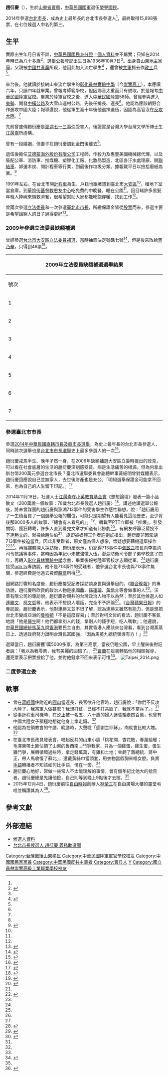 {{Infobox_officeholder
| name = 趙衍慶
| image name = 
| image width = 
| now = 中華民國政治人士
| period =
| sex = 男
| Native place = [[中華民國|中華民國]][[河南省_(中華民國)|山東省]]
| nationality  = {{ROC}}
| date of birth =  {{birth date and age|1936|10|7}}<ref name="候選人資料">{{cite web|url=http://bulletin.cec.gov.tw/CECData/004/007/001-001/07.html|title=候選人資料|author=|date=|accessdate=2014-11-20|publisher=中選會|language=zh-tw}}</ref>
| place of birth = {{ROC}}[[山東省_(中華民國)|山東省]][[曹縣|曹縣]]
| party = {{KMT}}（[[黃復興黨部|黃復興黨部]]）<ref name="捕獲野生趙衍慶">{{cite web|url=http://www.appledaily.com.tw/realtimenews/article/politics/20141120/510122/|title=【大選】捕獲野生趙衍慶　「200萬我不要了」|author=|date=2014-11-20|accessdate=2014-11-20|publisher=《蘋果日報》|archive-date=2014-11-22|archive-url=https://web.archive.org/web/20141122201509/http://www.appledaily.com.tw/realtimenews/article/politics/20141120/510122|dead-url=no}}</ref>  
| educate =
*河南省商邱難民小學（三年級肄業）
*山東省濟南第二聯合中學
*[[臺灣省立員林實驗中學|臺灣省立員林實驗中學]]（今[[國立員林崇實高級工業職業學校|國立員林崇實高級工業職業學校]]）
*[[陸軍軍官學校|陸軍軍官學校]]31期畢業
| past =
}}

'''趙衍慶'''（{{bd|1936年|10月7日||}}），生於[[山東省_(中華民國)|山東省]][[曹縣|曹縣]]，[[中華民國國軍|中華民國國軍]]退伍[[榮譽國民|榮譽國民]]。

2014年參選[[2014年中華民國直轄市長及縣市長選舉|台北市長]]，成為史上最年長的台北市長參選人<ref name="台北都會"/>，最終取得15,898張票，在七位候選人中名列第三。

==生平==
實際出生年月日皆不詳，[[中華民國國民身分證|中華民國國民身分證]]上[[個人資料|個人資料]]並不屬實；只知在2014年時已為八十多歲<ref name="市長給問">{{cite web|url=http://www.appledaily.com.tw/realtimenews/article/politics/20141121/510676|author=陶曉嫚|title=【沃草】「市長給問」老兵街友趙衍慶談身世抱負|date=2014-11-21|accessdate=2014-11-21|publisher=《台灣蘋果日報》即時新聞|archive-date=2015-09-24|archive-url=https://web.archive.org/web/20150924155126/http://www.appledaily.com.tw/realtimenews/article/politics/20141121/510676|dead-url=no}}</ref>，[[選舉公報|選舉公報]]登記出生日為1936年10月7日<ref name="候選人資料"/>。出身自山東[[地主|地主]]家庭，父親被[[中國共產黨|中國共產黨]]所殺，他因此加入流亡學生<ref name="趙衍慶落英文">{{cite web|url=http://www.appledaily.com.tw/realtimenews/article/politics/20141120/510170|title=【大選】趙衍慶落英文：I love Taiwan！|author=|date=2014-11-20|accessdate=2014-11-20|publisher=《台灣蘋果日報》即時新聞|archive-date=2014-11-23|archive-url=https://web.archive.org/web/20141123072300/http://www.appledaily.com.tw/realtimenews/article/politics/20141120/510170|dead-url=no}}</ref> ，還曾被[[中國人民解放軍|共軍]]抓去作[[政工|政工]]兵<ref name="被質疑選舉操作"/>。

來台後，他就讀於接納山東流亡學生的[[彰化員林實驗中學|彰化員林實驗中學]]（今[[崇實高工|崇實高工]]），本應讀六年，只讀四年就畢業。曾報考師範學校，但因鄉音太重而只有備取，於是報考[[中華民國陸軍官校|中華民國陸軍官校]]。畢業於陸軍官校之後，進入[[中華民國陸軍|中華民國陸軍]]58師。曾經參與進入[[東勢區|東勢]]、開發[[中橫公路|中橫公路]]及大雪山運材公路，先後任排長、連長<ref name="點將錄"/>。他認為應該朝野合作進攻中國大陸；報導還說，他從軍生涯十年後他選擇退伍，因認為高官沒在[[反攻大陸|反攻大陸]]。<ref name="市長給問"/>

先前曾盛傳趙衍慶是[[澎湖七一三事件|澎湖七一三事件]]受害人，後證實是台灣大學台灣文學所博士生[[江昺崙|江昺崙]]所虛構。

曾有一段婚姻，但妻子在趙衍慶調到[[金門|金門]]後離去<ref name="美麗的回憶"/>。

退伍後擔任[[艾德蒙海外股份有限公司|艾德蒙海外股份有限公司]]工程師，作毅力及惠豐美國機械總代理，以及裝配公車、消防車、推煤機、塑膠化工廠、化妝品製造、北區各汙水處理廠、開[[聯結車|聯結車]]、卸運木炭、開計程車等行業，到最後作垃圾分類。據報載平日以撿拾廢紙為業。<ref name="點將錄">{{cite web|url=http://news.ltn.com.tw/news/local/paper/288436|title=〈台北都會〉＜大安區立委補選點將錄＞7號趙衍慶 小市民無聲參選|author=|date=2009-03-18|accessdate=2014-11-19|publisher=《自由時報》|language=zh-tw|archive-date=2014-09-06|archive-url=https://web.archive.org/web/20140906203635/http://news.ltn.com.tw/news/local/paper/288436|dead-url=no}}</ref>

1991年左右，在台北市開[[計程車|計程車]]為生，戶籍也跟著遷到臺北市[[大安區_(臺北市)|大安區]]<ref name="趙衍慶落英文"/>，租地下室當倉庫，到[[華陰街|華陰街]][[基督教恩友中心|基督教恩友中心]]吃免費的中晚餐，睡在公園<ref name="趙衍慶落英文"/>。因目睹許多黑髮年輕人捧碗來領救濟餐，很希望幫助大家都能吃飽穿暖、找到工作<ref name="市長給問"/>。

曾兩次參選[[立法委員|立法委員]]和一次參選[[臺北市市長|臺北市市長]]，所繳保證金皆從[[股票|股票]]而來，參選主要是希望讓窮人的日子過得更好<ref name="參選為窮人">{{cite web|url=http://udn.com/NEWS/NATIONAL/NATS5/9078977.shtml|title=趙衍慶：參選為窮人 不是說故事|author=李光儀|date=2014-11-20|accessdate=2014-11-20|publisher=《聯合晚報》|language=zh-tw}}</ref>。

===2009年參選立法委員缺額補選===
曾經參選[[台北市|台北市]][[大安區_(臺北市)|大安區]][[2009年臺北市第六選舉區立法委員缺額補選|立法委員補選]]，當時抽籤決定號碼七號<ref>{{cite web|url=http://www.cdtv.com.tw/content.php?fid=162&fun=shownews&nid=3205|title=大安區立委補選 完成號次抽籤|author=劉德妤|date=2009-03-06|accessdate=2014-11-19|publisher=長德、麗冠、萬象有線電視|deadurl=yes|archiveurl=https://web.archive.org/web/20141129112622/http://www.cdtv.com.tw/content.php?fid=162&fun=shownews&nid=3205|archivedate=2014-11-29}}</ref>，但是後來敗給[[蔣乃辛|蔣乃辛]]，只得到46票<ref>{{cite web|url=http://news.sina.com/us/chinesedaily/104-103-102-102/2009-03-29/03113748472.html|title=台灣時報頭條：北市大安區立委補選 蔣乃辛勝出|author=|date=2009-03-28|accessdate=2014-11-19|publisher=《中國日報》|language=zh-tw|archive-date=2014-12-03|archive-url=https://web.archive.org/web/20141203020130/http://news.sina.com/us/chinesedaily/104-103-102-102/2009-03-29/03113748472.html|dead-url=no}}</ref>。

{| class="wikitable sortable" border="1" cellpadding=2 cellspacing=0
! colspan="7" width=620px|2009年立法委員缺額補選選舉結果
|- 
! 號次 !! 黨籍 !! 姓名 !! 得票數 !! 比例 !! 當選
|- 
| 1 || {{Dpp}} || [[周柏雅|周柏雅]] || 36,465 || 38.72% || 
|-
| 2 || {{Nonp}} || [[劉義鈞|劉義鈞]] || 645 || 0.68% || 
|-
| 3 || {{Kmt}} || [[蔣乃辛|蔣乃辛]] || 46,065 || 48.91% || [[File:Vote1.svg|20px]]
|-
| 4 || {{Nonp}} || [[陳源奇|陳源奇]] || 39 || 0.04% || 
|-
| 5 || {{Nonp}}<small>（{{Np}}、{{TWRP}}背書） || [[姚立明|姚立明]] || 9,868 || 10.48% || 
|-
| 6 || {{Gpt}} || [[溫炳原|溫炳原]] || 1,058 || 1.12% ||
|-
| 7 || {{Nonp}} || [[趙衍慶|趙衍慶]] || 46 || 0.05% || 
|}

===參選臺北市市長===
參選[[2014年中華民國直轄市長及縣市長選舉|2014年中華民國直轄市長及縣市長選舉]]，為史上最年長的台北市長參選人，同時該次選舉也是[[台北市|台北市]][[市長|市長]][[選舉|選舉]]史上最多參選人的一次<ref name="台北都會">{{cite web|url=http://news.ltn.com.tw/news/local/paper/810990|title=〈台北都會〉史上最多 北市長7人參選大爆炸|author=邱紹雯、林恕暉|date=2014-09-06|accessdate=2014-11-19|publisher=《自由時報》|language=zh-tw|archive-date=2014-11-29|archive-url=https://web.archive.org/web/20141129015911/http://news.ltn.com.tw/news/local/paper/810990|dead-url=no}}</ref>。  

趙衍慶戎馬半生、晚年孑然一身，在2009年缺額補選大安區立委時提出的政見，可以看在社會底層的生活的趙衍慶深刻感受貧、病是生活痛苦的根源。但為何拿出新台幣200萬元參選台北市長？臺北市選舉委員會副總幹事黃細明曾對媒體表示，趙衍慶回應說自己並無家人，去世後財產也是充公，「明知選舉保證金可能拿不回來，也為自己的人生留下印記。」<ref>{{cite web|url=http://www.appledaily.com.tw/realtimenews/article/new/20141031/498112/|title=【沃草獨家】老兵街友趙衍慶：屢訪不遇的台北市長候選人|author=陶曉嫚|date=2014-10-31|accessdate=2014-11-17|publisher=《蘋果日報》|archive-date=2014-11-21|archive-url=https://web.archive.org/web/20141121183048/http://www.appledaily.com.tw/realtimenews/article/new/20141031/498112/|dead-url=no}}</ref>  

2014年11月18日，社運人士[[江昺崙|江昺崙]]在[[小英教育基金會|小英教育基金會]]《想想論壇》發表一篇小品散文〈200萬說一個故事：78歲台北市長候選人趙衍慶〉<ref>{{cite web|url=http://www.thinkingtaiwan.com/content/3389|title=200萬說一個故事：78歲台北市長候選人趙衍慶|author=江昺崙|publisher=想想論壇|date=2014-11-18|accessdate=2014-11-21|language=zh-tw|archive-date=2014-11-21|archive-url=https://web.archive.org/web/20141121081104/http://www.thinkingtaiwan.com/content/3389|dead-url=no}}</ref>，講述他讀選舉公報後，將未曾謀面的趙衍慶與澎湖713事件的受害學生作感性聯想，說：「趙衍慶用了一生積蓄買了一個選舉公報的欄位，可能只是期望有人能看見這段歷史，至少背後那8000多人的故事，『總會有人看見的』」<ref>{{cite web|url=http://www.setn.com/News.aspx?PageGroupID=1&NewsID=48966&PageType=1|title=有洋蔥…你不知道的台北市長候選人　78歲街友趙衍慶|author=|date=2014-11-19|accessdate=2014-11-19|publisher=三立新聞|language=zh-tw|archive-date=2014-11-29|archive-url=https://web.archive.org/web/20141129024403/http://www.setn.com/News.aspx?PageGroupID=1&NewsID=48966&PageType=1|dead-url=no}}</ref>。轉載至[[PTT|PTT]]立即被「推爆」，引發關切、瘋狂轉載，許多人直到看完文章才知道有此慘劇<ref>{{cite web|url=http://news.ltn.com.tw/news/politics/breakingnews/1161035|title=北市長候選人趙衍慶 花200萬說一個悲傷故事|author=|date=2014-11-19|accessdate=2014-11-19|publisher=《自由時報》即時新聞|language=zh-tw|archive-date=2014-11-21|archive-url=https://web.archive.org/web/20141121153030/http://news.ltn.com.tw/news/politics/breakingnews/1161035|dead-url=no}}</ref>。有網友呼籲泛藍投不下[[連勝文|連勝文]]的，就投給趙伯伯<ref name="參選為窮人"/>。旋即被媒體工作者[[許劍虹|許劍虹]]指出，趙衍慶非因澎湖713事件被迫當兵，因此非受難者，原文僅為個人想像，懷疑想要藉機選舉操作<ref name="被質疑選舉操作">{{cite web|url=http://udn.com/NEWS/NATIONAL/NATS5/9078697.shtml|title=「200萬說一個故事」暴紅 被質疑選舉操作|author=李光儀|date=2014-11-20|accessdate=2014-11-20|publisher=《聯合晚報》|language=zh-tw|archive-date=2014-11-23|archive-url=https://web.archive.org/web/20141123060426/http://udn.com/NEWS/NATIONAL/NATS5/9078697.shtml|dead-url=no}}</ref><ref name="捕獲野生趙衍慶"/>。再經媒體深入採訪後，趙衍慶表示，仍記得713事件中[[張敏之|張敏之]]校長向李振清司令抗議等事件，當時因為年紀小未被強徵入伍，澎湖防衛司令部子弟學校念了四年，再轉入[[彰化員林實驗中學|彰化員林實驗中學]]念書，畢業後報考陸軍官校才志願從軍。<ref name="市長給問"/>趙衍慶接受[[udn_tv|udn tv]]專訪說，他不是713事件的受難者，他參選台北市長也與713事件無關，參選經費是他過去投資[[股票|股票]]所得<ref name="被質疑選舉操作" />。

因網路打響知名度後，趙衍慶接受記者採訪談身世與選舉目的。《[[聯合晚報|聯合晚報]]》的專訪說，趙衍慶所欣賞的政治人物是[[李國鼎|李國鼎]]、[[孫運璿|孫運璿]]、[[黃信介|黃信介]]等會做事的人<ref name="參選為窮人"/>。沃草有限公司的專訪說，趙衍慶對親共的台灣政治人物不以為然；至於其他候選人如[[連勝文|連勝文]]、[[柯文哲|柯文哲]]等，他表示不想說人壞話，完全不予評論<ref name="市長給問"/>。《[[台灣蘋果日報|台灣蘋果日報]]》的專訪說，趙衍慶表示，他對連勝文並不很了解，認為連勝文雖然有能力，但是想把台北市變成亞洲的[[曼哈頓|曼哈頓]]「不是這麼容易」；至於對柯文哲的看法，趙衍慶不客氣地說「他是[[醫生|醫生]]啊！他們都拿別人的錢，拿別人的錢手短，吃人嘴軟」；他還說，[[中華民國總統|中華民國總統]][[馬英九|馬英九]]說[[香港|香港]]要民主自由，其實香港人應該來台灣看，看到台灣蒸蒸日上、透過政府努力證明台灣民富國強，「因為馬英九總統領導有方！」<ref>{{cite web|url=http://www.appledaily.com.tw/realtimenews/article/recommend/20141120/510157/|title=【大選】賣股籌200萬參選　趙衍慶：我不要了|author=|date=2014-12-03|accessdate=2014-12-04|publisher=《蘋果日報》|archive-date=2014-11-23|archive-url=https://web.archive.org/web/20141123072344/http://www.appledaily.com.tw/realtimenews/article/recommend/20141120/510157|dead-url=no}}</ref>

選舉當日，趙衍慶獲1萬5000多票，為第三高票，當夜仍睡公園，早上醒來後對記者說：「我以為我零票，我有美麗的回憶了。」<ref name="美麗的回憶">{{cite web|url=http://news.ltn.com.tw/news/politics/breakingnews/1171589|title=獲1萬多票 趙衍慶開心「我有美麗的回憶了」|author=|date=2014-12-02|accessdate=2014-12-02|publisher=《自由時報》|archive-date=2014-12-07|archive-url=https://web.archive.org/web/20141207104300/http://news.ltn.com.tw/news/politics/breakingnews/1171589|dead-url=no}}</ref>[[曹蘭|曹蘭]]在臉書轉貼他的相關報導，還亮票表示把票投給了他，並對他錢拿不回來表示可惜<ref>{{cite web|url=http://www.appledaily.com.tw/realtimenews/article/new/20141203/517683/%E6%9B%B9%E8%98%AD%E5%8F%B0%E5%8C%97%E5%B8%82%E9%95%B7%E9%81%B8%E5%BE%8C%E4%BA%AE%E7%A5%A8%E3%80%80%E7%94%98%E9%A1%98%E6%8A%95%E8%B6%99%E8%A1%8D%E6%85%B6|title=曹蘭台北市長選後亮票　甘願投趙衍慶|author=宇若霏|date=2014-11-20|accessdate=2014-11-29|publisher=《蘋果日報》|archive-date=2014-12-13|archive-url=https://web.archive.org/web/20141213142532/http://www.appledaily.com.tw/realtimenews/article/new/20141203/517683/%E6%9B%B9%E8%98%AD%E5%8F%B0%E5%8C%97%E5%B8%82%E9%95%B7%E9%81%B8%E5%BE%8C%E4%BA%AE%E7%A5%A8%E3%80%80%E7%94%98%E9%A1%98%E6%8A%95%E8%B6%99%E8%A1%8D%E6%85%B6|dead-url=no}}</ref>。
[[File:Taipei_2014.png|thumb]]
{{2014年中華民國直轄市長選舉/臺北市}}

===二度參選立委===
{{2016年中華民國立法委員選舉結果/臺北市第六選舉區}}

==軼事==
*曾在[[蔣經國|蔣經國]]住附近的[[圓山|圓山]]當連長，長官欲升他官時，趙衍慶說：「你們不反攻大陸了，我當軍人做甚麼？我想打仗，已經不打共匪了，我就不當兵了。」<ref name="捕獲野生趙衍慶"/>
*從事計程車司機時，在[[汐止區|汐止]]被一名五、六十歲的婦人迷昏騙走四百萬，也曾有中國大陸女子積極地想從他身上拿走錢。<ref name="捕獲野生趙衍慶"/>
*他認為在領教會的午膳、晚膳時，大聲唸「感謝主耶穌」，肉就會比較大塊。<ref name="市長給問"/>
*在臺北市長政見發表會，唱起反共的山東小調「桃花開，杏花敗，春風給暖；毛澤東帶土匪佔領了山東的魯西南…鬥爭我家，只為一個雞蛋，雞生蛋，蛋生雞鬥爭，展轉循環過些時，拿走錢萬萬，有雞和土地；幸虧了蔣總統、蔣中正，帶人馬收復了蘇北」，還戴黃絲巾當頭套，用衣物當假胸來唱女腔。負責[[手語|手語]]轉播者不知該如何比手語，愣在一旁。<ref>{{cite web|url=http://www.appledaily.com.tw/realtimenews/article/politics/20141122/511103/%E2%80%8B%E3%80%90%E5%8B%95%E6%96%B0%E8%81%9E%E3%80%91%E8%B6%99%E8%A1%8D%E6%85%B6%E6%94%BF%E8%A6%8B%E7%99%BC%E8%A1%A8%E5%94%B1%E5%B1%B1%E6%9D%B1%E5%B0%8F%E8%AA%BF%E3%80%80%E6%89%8B%E8%AA%9E%E8%80%81%E5%B8%AB%E5%82%BB%E7%9C%BC|title=【動新聞】趙衍慶政見發表唱山東小調　手語老師傻眼|author=|date=2014-11-22|accessdate=2014-11-24|publisher=《蘋果日報》即時新聞|archive-date=2014-11-27|archive-url=https://web.archive.org/web/20141127134329/http://www.appledaily.com.tw/realtimenews/article/politics/20141122/511103/%E2%80%8B%E3%80%90%E5%8B%95%E6%96%B0%E8%81%9E%E3%80%91%E8%B6%99%E8%A1%8D%E6%85%B6%E6%94%BF%E8%A6%8B%E7%99%BC%E8%A1%A8%E5%94%B1%E5%B1%B1%E6%9D%B1%E5%B0%8F%E8%AA%BF%E3%80%80%E6%89%8B%E8%AA%9E%E8%80%81%E5%B8%AB%E5%82%BB%E7%9C%BC|dead-url=no}}</ref>
*趙衍慶心地好，常做一些常人不太能理解的事情，曾有個年紀比他大的拾荒者，趙衍慶總是先讓他撿，自己則等到晚上9點後才去撿。<ref name="美麗的回憶"/>
*2015年12月4日，趙衍慶前往[[自由時報|自由時報]]創辦人[[林榮三|林榮三]]在自由廣場大樓的靈堂弔唁並稱讚其為人<ref>{{cite web|url=http://news.ltn.com.tw/news/politics/breakingnews/1529465|title=弔唁《自由時報》創辦人 趙衍慶：景仰林榮三為人|author=|date=2015-12-04|accessdate=2015-12-04|publisher=《自由時報》|archive-date=2015-12-08|archive-url=https://web.archive.org/web/20151208000929/http://news.ltn.com.tw/news/politics/breakingnews/1529465|dead-url=no}}</ref>。

==參考文獻==
{{reflist|2}}

==外部連結==
*[https://web.archive.org/web/20141021170627/http://bulletin.cec.gov.tw/CECData/004/007/001-001/07.html 候選人資料]
*[https://www.facebook.com/pages/台北市長候選人-趙衍慶-義務助選團/1500415646887786 台北市長候選人 趙衍慶 義務助選團] {{Wayback|url=https://www.facebook.com/pages/%E5%8F%B0%E5%8C%97%E5%B8%82%E9%95%B7%E5%80%99%E9%81%B8%E4%BA%BA-%E8%B6%99%E8%A1%8D%E6%85%B6-%E7%BE%A9%E5%8B%99%E5%8A%A9%E9%81%B8%E5%9C%98/1500415646887786 |date=20150328094416 }}

{{Authority control}}
{{DEFAULTSORT:Z}}
[[Category:台灣戰後山東移民|Category:台灣戰後山東移民]]
[[Category:中華民國陸軍軍官學校校友|Category:中華民國陸軍軍官學校校友]]
[[Category:中國國民黨黨員|Category:中國國民黨黨員]]
[[Category:中華民國反共主義者|Category:中華民國反共主義者]]
[[Category:曹县人|Category:曹县人]]
[[Category:趙姓|Y]]
[[Category:國立員林崇實高級工業職業學校校友|Category:國立員林崇實高級工業職業學校校友]]